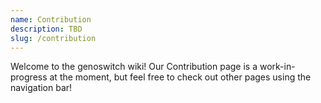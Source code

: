 ```yaml
---
name: Contribution
description: TBD
slug: /contribution
---
```


Welcome to the genoswitch wiki! Our Contribution page is a work-in-progress at the moment, but feel free to check out other pages using the navigation bar!
